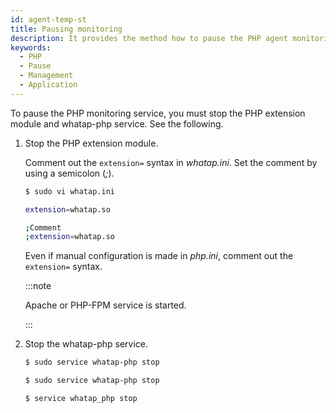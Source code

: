 ```yaml
---
id: agent-temp-st
title: Pausing monitoring
description: It provides the method how to pause the PHP agent monitoring.
keywords:
  - PHP
  - Pause
  - Management
  - Application
---
```



To pause the PHP monitoring service, you must stop the PHP extension module and whatap-php service. See the following.

1. Stop the PHP extension module. 

   Comment out the `extension=` syntax in _whatap.ini_. Set the comment by using a semicolon (_;_).

   ```bash
   $ sudo vi whatap.ini

   extension=whatap.so

   ;Comment
   ;extension=whatap.so
   ```

   Even if manual configuration is made in _php.ini_, comment out the `extension=` syntax. 

   :::note

   Apache or PHP-FPM service is started.

   :::

2. Stop the whatap-php service.

   <Tabs>
   <TabItem value="rdct" label="Red Hat/CentOS" default>

   ```bash
   $ sudo service whatap-php stop
   ```

   </TabItem>
   <TabItem value="dbub" label="Debian/Ubuntu">

   ```bash
   $ sudo service whatap-php stop
   ```

   </TabItem>
   <TabItem value="frbsd" label="FreeBSD">

   ```bash
   $ service whatap_php stop
   ```

   </TabItem>
   </Tabs>
